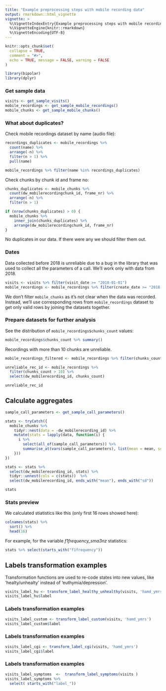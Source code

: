 ```yaml
---
title: "Example preprocessing steps with mobile recording data"
output: rmarkdown::html_vignette
vignette: >
  %\VignetteIndexEntry{Example preprocessing steps with mobile recording data}
  %\VignetteEngine{knitr::rmarkdown}
  %\VignetteEncoding{UTF-8}
---
```


```r
knitr::opts_chunk$set(
  collapse = TRUE,
  comment = "#>",
  echo = TRUE, message = FALSE, warning = FALSE
)
```


```r
library(bipolar)
library(dplyr)
```


### Get sample data

```r
visits <- get_sample_visits()
mobile_recordings <- get_sample_mobile_recordings()
mobile_chunks <- get_sample_mobile_chunks()
```

### What about duplicates?

Check mobile recordings dataset by name (audio file):
```r
recordings_duplicates <- mobile_recordings %>%
  count(name) %>% 
  arrange(-n) %>% 
  filter(n > 1) %>% 
  pull(name)

mobile_recordings %>% filter(name %in% recordings_duplicates)
```

Check chunks by chunk id and frame no:

```r
chunks_duplicates <- mobile_chunks %>% 
  count(dw_mobilerecordingchunk_id, frame_nr) %>% 
  arrange(-n) %>% 
  filter(n > 1)

if (nrow(chunks_duplicates) > 0) {
  mobile_chunks %>%
    inner_join(chunks_duplicates) %>%
    arrange(dw_mobilerecordingchunk_id, frame_nr)
}
```

No duplicates in our data. If there were any we should filter them out.


### Dates

Data collected before 2018 is unreliable due to a bug in the library that was used to collect all the parameters of a call. We'll work only with data from 2018.

```r
visits <- visits %>% filter(visit_date >= "2018-01-01")
mobile_recordings <- mobile_recordings %>% filter(create_date >= "2018-01-01")
```

We don't filter `mobile_chunks` as it's not clear when the data was recorded. Instead, we'll use corresponding rows from `mobile_recordings` dataset to get only valid rows by joining the datasets together.


### Prepare datasets for further analysis

See the distribution of `mobile_recordings$chunks_count` values:

```r
mobile_recordings$chunks_count %>% summary()
```

Recordings with more than 10 chunks are unreliable.

```r
mobile_recordings_filtered <- mobile_recordings %>% filter(chunks_count <= 10)

unreliable_rec_id <- mobile_recordings %>% 
  filter(chunks_count > 10) %>% 
  select(dw_mobilerecording_id, chunks_count)

unreliable_rec_id
```

## Calculate aggregates

```r
sample_call_parameters <- get_sample_call_parameters()

stats <- tryCatch({
  mobile_chunks %>% 
    tidyr::nest(data = -dw_mobilerecording_id) %>% 
    mutate(stats = lapply(data, function(i) {
      i %>%
        select(all_of(sample_call_parameters)) %>% 
        summarise_at(vars(sample_call_parameters), list(mean = mean, sd = sd))
    }))
})

stats <- stats %>% 
  select(dw_mobilerecording_id, stats) %>% 
  tidyr::unnest(cols = c(stats))  %>% 
  select(dw_mobilerecording_id, ends_with("mean"), ends_with("sd"))

stats
```


### Stats preview

We calculated stiatistics like this (only first 16 rows showed here):

```r
colnames(stats) %>%
  sort() %>% 
  head(16)
```

For example, for the variable *f1frequency_sma3nz* statistics:

```r
stats %>% select(starts_with("f1frequency"))
```

## Labels transformation examples

Transformation functions are used to re-code states into new values, like 'healty/unhealty' instead of 'euthymia/depression'.

```r
visits_label_hu <- transform_label_healthy_unhealthy(visits, 'hamd_ymrs')
visits_label_hu$label
```

### Labels transformation examples
```r
visits_label_custom <- transform_label_custom(visits, 'hamd_ymrs')
visits_label_custom$label
```

### Labels transformation examples
```r
visits_label_cgi <- transform_label_cgi(visits, 'hamd_ymrs')
visits_label_cgi$label
```

### Labels transformation examples
```r
visits_label_symptoms  <-  transform_label_symptoms(visits )
visits_label_symptoms %>%
  select( starts_with("label_"))
```
